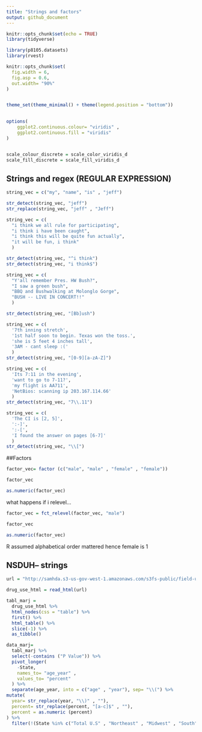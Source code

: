 ```yaml
---
title: "Strings and factors"
output: github_document
---
```


```r
knitr::opts_chunk$set(echo = TRUE)
library(tidyverse)
```

```r
library(p8105.datasets)
library(rvest)
```

```r
knitr::opts_chunk$set(
  fig.width = 6,
  fig.asp = 0.6,
  out.width= "90%"
)


theme_set(theme_minimal() + theme(legend.position = "bottom"))
          

options(
    ggplot2.continuous.colour= "viridis" ,
    ggplot2.continuous.fill = "viridis"
)        


scale_colour_discrete = scale_color_viridis_d
scale_fill_discrete = scale_fill_viridis_d
```

## Strings and regex (REGULAR EXPRESSION)
```r
string_vec = c("my", "name", "is" , "jeff")

str_detect(string_vec, "jeff")
str_replace(string_vec, "jeff" , "Jeff")
```


```r
string_vec = c(
  "i think we all rule for participating",
  "i think i have been caught",
  "i think this will be quite fun actually",
  "it will be fun, i think"
  )

str_detect(string_vec, "^i think")
str_detect(string_vec, "i think$")
```

```r
string_vec = c(
  "Y'all remember Pres. HW Bush?",
  "I saw a green bush",
  "BBQ and Bushwalking at Molonglo Gorge",
  "BUSH -- LIVE IN CONCERT!!"
  )

str_detect(string_vec, "[Bb]ush")
```
```r
string_vec = c(
  '7th inning stretch',
  '1st half soon to begin. Texas won the toss.',
  'she is 5 feet 4 inches tall',
  '3AM - cant sleep :('
  )
str_detect(string_vec, "[0-9][a-zA-Z]")

```
```r
string_vec = c(
  'Its 7:11 in the evening',
  'want to go to 7-11?',
  'my flight is AA711',
  'NetBios: scanning ip 203.167.114.66'
  )
str_detect(string_vec, "7\\.11")
```

```r
string_vec = c(
  'The CI is [2, 5]',
  ':-]',
  ':-[',
  'I found the answer on pages [6-7]'
  )
str_detect(string_vec, "\\[")
```
##Factors

```r
factor_vec= factor (c("male", "male" , "female" , "female"))

factor_vec

as.numeric(factor_vec)
```
what happens if i relevel...
```r
factor_vec = fct_relevel(factor_vec, "male")

factor_vec

as.numeric(factor_vec)
```
R assumed alphabetical order mattered hence female is 1

## NSDUH-- strings
```r
url = "http://samhda.s3-us-gov-west-1.amazonaws.com/s3fs-public/field-uploads/2k15StateFiles/NSDUHsaeShortTermCHG2015.htm"

drug_use_html = read_html(url)

tabl_marj = 
  drug_use_html %>% 
  html_nodes(css = "table") %>% 
  first() %>% 
  html_table() %>%
  slice(-1) %>% 
  as_tibble()
```

```r
data_marj=
  tabl_marj %>% 
  select(-contains ("P Value")) %>% 
  pivot_longer(
    -State,
    names_to= "age_year" ,
    values_to= "percent"
  ) %>% 
  separate(age_year, into = c("age" , "year"), sep= "\\(") %>% 
mutate(
  year= str_replace(year, "\\)" , ""),
  percent= str_replace(percent, "[a-c]$" , ""),
  percent = as.numeric (percent)
) %>% 
  filter(!(State %in% c("Total U.S" , "Northeast" , "Midwest" , "South", "West") ))
```



